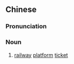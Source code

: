 {{also|月台票}}
==Chinese==
{{zh-forms|s=月台票|type=21}}

===Pronunciation===
{{zh-pron
|m=yuètái piào
|cat=n
}}

===Noun===
{{zh-noun}}

# [[railway]] [[platform]] [[ticket]]